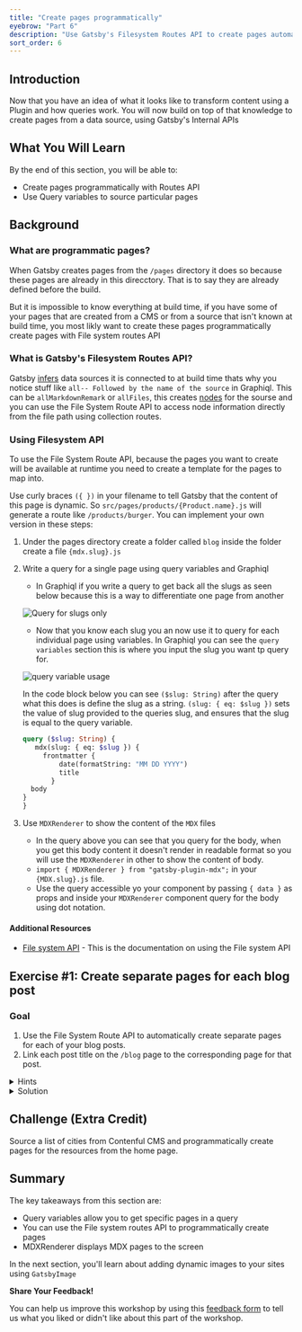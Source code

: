 ```yaml
---
title: "Create pages programmatically"
eyebrow: "Part 6"
description: "Use Gatsby's Filesystem Routes API to create pages automatically at build time."
sort_order: 6
---
```



## Introduction

Now that you have an idea of what it looks like to transform content using a Plugin and how queries work. You will now build on top of that knowledge to create pages from a data source, using Gatsby's Internal APIs 


## What You Will Learn

By the end of this section, you will be able to:

- Create pages programmatically with Routes API
- Use Query variables to source particular pages 

## Background

### What are programmatic pages?

When Gatsby creates pages from the `/pages` directory it does so because these pages are already in this direcctory. That is to say they are already defined before the build.

But it is impossible to know everything at build time, if you have some of your pages that are created from a CMS or from a source that isn't known at build time, you most likly want to create these pages programmatically create pages with File system routes API 

<!-- - Separate sections (labeled by `h3` titles) explaining all the content students will need to be able to complete the exercises. -->

### What is Gatsby's Filesystem Routes API?

Gatsby [infers](https://www.gatsbyjs.com/docs/glossary/#inference) data sources it is connected to at build time thats why you notice stuff like `all-- Followed by the name of the source` in Graphiql. This can be `allMarkdownRemark` or `allFiles`, this creates [nodes](https://www.gatsbyjs.com/docs/glossary#node)
for the sourse and you can use the File System Route API to access node information directly from the file path using collection routes. 

### Using Filesystem API

To use the File System Route API, because the pages you want to create will be available at runtime you need to create a template for the pages to map into. 

Use curly braces `({ })` in your filename to tell Gatsby that the content of this page is dynamic. So `src/pages/products/{Product.name}.js` will generate a route like `/products/burger`. You can implement your own version in these steps:

1. Under the pages directory create a folder called `blog` inside the folder create a file `{mdx.slug}.js`
2. Write a query for a single page using query variables and Graphiql
    - In Graphiql if you write a query to get back all the slugs as seen below because this is a way to differentiate one page from another
    
    ![Query for slugs only](./Query-for-slugs.png)

    -  Now that you know each slug you an now use it to query for each individual page using variables. In Graphiql you can see the `query variables` section this is where you input the slug you want tp query for.  

    ![query variable usage](./query-variable-usage.png)

    In the code block below you can see `($slug: String)` after the query what this does is define the slug as a string. `(slug: { eq: $slug })` sets the value of slug provided to the queries slug, and ensures that the slug is equal to the query variable.

      ```graphql
      query ($slug: String) {
         mdx(slug: { eq: $slug }) {
           frontmatter {
               date(formatString: "MM DD YYYY")
               title
             }
        body
      }
     } 
     ```

3. Use `MDXRenderer` to show the content of the `MDX` files
    - In the query above you can see that you query for the body, when you get this body content it doesn't render in readable format so you will use the `MDXRenderer` in other to show the content of body.
    - `import { MDXRenderer } from "gatsby-plugin-mdx";` in your `{MDX.slug}.js` file. 
    - Use the query accessible yo your component by passing `{ data }` as props and inside your `MDXRenderer` component query for the body using dot notation.  

#### Additional Resources

- [File system API](https://www.gatsbyjs.com/docs/reference/routing/file-system-route-api/#collection-routes) -  This is the documentation on using the File system API

## Exercise #1: Create separate pages for each blog post

### Goal

1. Use the File System Route API to automatically create separate pages for each of your blog posts.
1. Link each post title on the `/blog` page to the corresponding page for that post.

<details>
  <summary>Hints</summary>

1. Create a new file for your blog post template page under pages directory like so: `pages/blog/{mdx.slug}.js` 
1. Define the new component for your blog post template.
    * Write the query to pull in data for a single post.
    * Move the `<MDXRenderer>` code out of the `/blog` page and into the template page.

</details>

<details>
  <summary>Solution</summary>

You'll learn more if you work through the exercise on your own.

But if you get stuck, here's [one possible solution](https://github.com/meganesu/gatsby-intro-workshop-example-site-with-v3/compare/part5-exercise1...part6-exercise1).

</details>

## Challenge (Extra Credit)

Source a list of cities from Contenful CMS and programmatically create pages for the resources from the home page. 

## Summary

The key takeaways from this section are:

- Query variables allow you to get specific pages in a query
- You can use the File system routes API to programmatically create pages 
- MDXRenderer displays MDX pages to the screen

In the next section, you'll learn about adding dynamic images to your sites using `GatsbyImage` 

<Calloutbox>

**Share Your Feedback!**

You can help us improve this workshop by using this [feedback form](https://docs.google.com/forms/d/e/1FAIpQLScQSMjKfAaukPiiwvPTpIG3nKEF5pjY0Y_nZX6TGj0L9Tx31w/viewform?usp=pp_url&entry.2075407804=Part+6) to tell us what you liked or didn't like about this part of the workshop.

</Calloutbox>

<PreviousNext
  prevTo="/part-5"
  prevText="Part 5"
  nextTo="/part-7"
  nextText="Part 7"
/>
